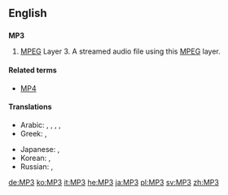 ==English==
{{wikipedia}}
==={{initialism}}===
'''MP3'''

# [[MPEG]] Layer 3.  A streamed audio file using this [[MPEG]] layer.

====Related terms====
*[[MP4]]

====Translations====
{{trans-top|MPEG Layer 3}}
* Arabic: {{t|ar|إم بي ثري|m|tr='em bii thrii}}, {{t|ar|إم بي 3|m|tr='em bii thrii}}, {{t|ar|إم بي ٣|m|tr='em bii thrii}},  {{t-|ar|MP3|m|tr='em bii thrii|sc=Latn}}, {{t|ar|إم بي ثلاثة|m|tr='em bii thalaatha}}
* Greek: {{t|el|έμ-πι-θρί|tr=em-pi-thri}},  {{t-|el|MP3|sc=Latn}}
{{trans-mid}}
* Japanese: {{t|ja|エムピースリー|tr=emu-pī-surī}}, {{t+|ja|MP3|tr=emu-pī-surī|sc=Latn}}
* Korean: {{t|ko|엠피쓰리|tr=em-pi-sseuri}},  {{t+|ko|MP3|tr=em-pi-sseuri|sc=Latn}}
* Russian: {{t+|ru|эм-пи-три|m|tr=em-pi-trí}} {{qualifier|indeclinable}}, {{t-|ru|MP3|m|tr=em-pi-trí|sc=Latn}} {{qualifier|indeclinable}}
{{trans-bottom}}

[[de:MP3]]
[[ko:MP3]]
[[it:MP3]]
[[he:MP3]]
[[ja:MP3]]
[[pl:MP3]]
[[sv:MP3]]
[[zh:MP3]]